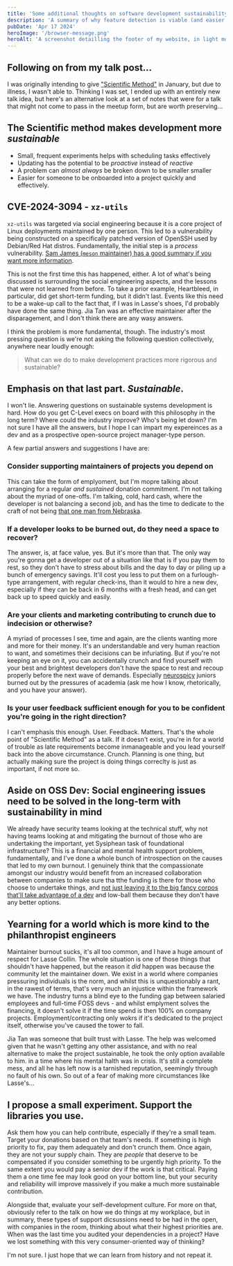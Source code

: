 ```yaml
---
title: 'Some additional thoughts on software development sustainability'
description: 'A summary of why feature detection is viable (and easier!) than using an agent string library'
pubDate: 'Apr 17 2024'
heroImage: '/browser-message.png'
heroAlt: 'A screenshot detailling the footer of my website, in light mode, showing the unsupported browser messages in Microsoft Edge IE Mode'
---
```


## Following on from my talk post...

I was originally intending to give ["Scientific Method"](./the-unreasonable-effectiveness-of-the-scientific-method.mdx) in January, but due to illness, I wasn't able to. Thinking I was set, I ended up with an entirely new talk idea, but here's an alternative look at a set of notes that were for a talk that might not come to pass in the meetup form, but are worth preserving...

## The Scientific method makes development more *sustainable*

* Small, frequent experiments helps with scheduling tasks effectively
* Updating has the potential to be *proactive* instead of *reactive*
* A problem can *almost always* be broken down to be smaller smaller
* Easier for someone to be onboarded into a project quickly and effectively.


## CVE-2024-3094 - `xz-utils`

`xz-utils` was targeted via social engineering because it is a core project of Linux deployments maintained by one person. This led to a vulnerability being constructed on a specifically patched version of OpenSSH used by Debian/Red Hat distros. Fundamentally, the initial step is a *process* vulnerability. [Sam James (`meson` maintainer) has a good summary if you want more information](https://gist.github.com/thesamesam/223949d5a074ebc3dce9ee78baad9e27).


This is not the first time this has happened, either. A lot of what's being discussed is surrounding the social engineering aspects, and the lessons that were not learned from before. To take a prior example, Heartbleed, in particular, did get short-term funding, but it didn't last. Events like this need to be a wake-up call to the fact that, if I was in Lasse's shoes, I'd probably have done the same thing. Jia Tan was an effective maintainer after the disparagement, and I don't think there are any wasy answers.

I think the problem is more fundamental, though. The industry's most pressing question is we're not asking the following question collectively, anywhere near loudly enough: 

> What can we do to make development practices more rigorous and sustainable?

## Emphasis on that last part. _Sustainable_.

I won't lie. Answering questions on sustainable systems development is hard. How do you get C-Level execs on board with this philosophy in the long term? Where could the industry improve? Who's being let down? I'm not sure I have all the answers, but I hope I can impart my expereinces as a dev and as a prospective open-source project manager-type person.

A few partial answers and suggestions I have are:

### Consider supporting maintainers of projects you depend on
This can take the form of emplyoment, but I'm mopre talking about arranging for a regular _and sustained_ donation commitment. I'm not talking about the myriad of one-offs. I'm talking, cold, hard cash, where the developer is not balancing a second job, and has the time to dedicate to the craft of not being [that one man from Nebraska](https://xkcd.com/2347/).

### If a developer looks to be burned out, do they need a space to recover?
The answer, is, at face value, yes. But it's more than that. The only way you're gonna get a developer out of a situation like that is if you pay them to rest, so they don't have to stress about bills and the day to day or piling up a bunch of emergency savings. It'll cost you less to put them on a furlough-type arrangement, with regular check-ins, than it would to hire a new dev, especially if they can be back in 6 months with a fresh head, and can get back up to speed quickly and easily.

### Are your clients and marketing contributing to crunch due to indecision or otherwise?
A myriad of processes I see, time and again, are the clients wanting more and more for their money. It's an understandable and very human reaction to want, and sometimes their decisions can be infuriating. But if you're not keeping an eye on it, you can accidentally crunch and find yourself with your best and brightest developers don't have the space to rest and recoup properly before the next wave of demands. Especially [neurospicy](https://www.sugarandsloth.co.uk/blogs/the-bestie-library/what-does-neurospicy-mean) juniors burned out by the pressures of academia (ask me how I know, rhetorically, and you have your answer).

### Is your user feedback sufficient enough for you to be confident you're going in the right direction?
I can't emphasis this enough. User. Feedback. Matters. That's the whole point of "Scientific Method" as a talk. If it doesn't exist, you're in for a world of trouble as late requirements become inmanageable and you lead yourself back into the above circumstance. Crunch. Planning is one thing, but actually making sure the project is doing things correclty is just as important, if not more so.

## Aside on OSS Dev: Social engineering issues need to be solved in the long-term with sustainability in mind
We already have security teams looking at the technical stuff, why not having teams looking at and mitigating the burnout of those who are undertaking the important, yet Sysiphean task of foundational infrastructure? This is a financial and mental health support problem, fundamentally, and I've done a whole bunch of introspection on the causes that led to my own burnout. I genuinely think that the compassionate amongst our industry would benefit from an increased collaboration between companies to make sure tha tthe funding is there for those who choose to undertake things, and [not just leaving it to the big fancy corpos that'll take advantage of a dev](https://www.softwaremaxims.com/blog/not-a-supplier) and low-ball them because they don't have any better options.

## Yearning for a world which is more kind to the philanthropist engineers
 Maintainer burnout sucks, it's all too common, and I have a huge amount of respect for Lasse Collin. The whole situation is one of those things that shouldn't have happened, but the reason it *did* happen was because the community let the maintainer down. We exist in a world where companies pressuring individuals is the norm, and whilst this is unquestionably a rant, in the rawest of terms, that's very much an injustice within the framework we have. The industry turns a blind eye to the funding gap between salaried employees and full-time FOSS devs - and whilst emplyment solves the financing, it doesn't solve it if the time spend is then 100% on company projects. Employment/contracting only wokrs if it's dedicated to the project itself, otherwise you've caused the tower to fall.

 Jia Tan was someone that built trust with Lasse. The help was welcomed given that he wasn't getting any other assistance, and with no real alternative to make the project sustainable, he took the only option available to him. in a time where his mental halth was in crisis. It's still a complete mess, and all he has left now is a tarnished reputation, seemingly through no fault of his own. So out of a fear of making more circumstances like Lasse's...
 
## I propose a small experiment. Support the libraries you use.

Ask them how you can help contribute, especially if they're a small team. Target your donations based on that team's needs. If something is high priority to fix, pay them adequately and don't crunch them. Once again, they are not your supply chain. They are *people* that deserve to be compensated if you consider something to be urgently high priority. To the same extent you would pay a senior dev if the work is that critical. Paying them a one time fee may look good on your bottom line, but your security and reliability will improve massively if you make a much more sustainable contribution.

Alongside that, evaluate your self-development culture. For more on that, obviously refer to the talk on how we do things at my workplace, but in summary, these types of support dicsussions need to be had in the open, with companies in the room, thinking about what their highest priorities are. When was the last time you audited your dependencies in a project? Have we lost something with this very consumer-oriented way of thinking?

I'm not sure. I just hope that we can learn from history and not repeat it.